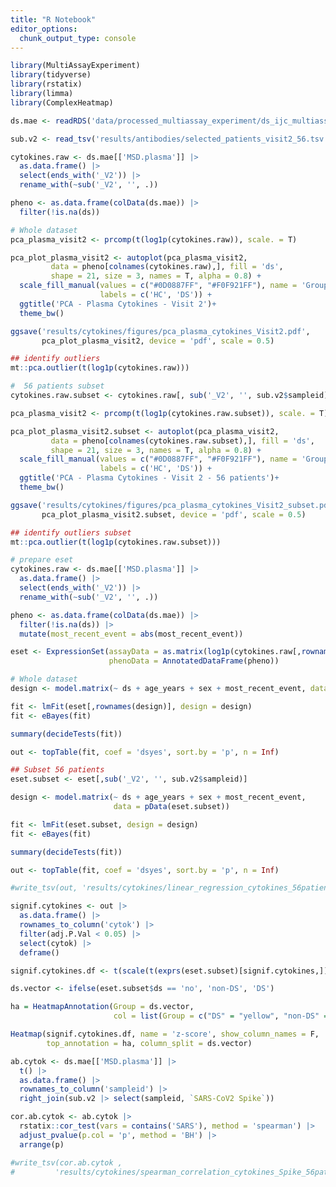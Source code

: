 ```yaml
---
title: "R Notebook"
editor_options: 
  chunk_output_type: console
---
```


```r
library(MultiAssayExperiment)
library(tidyverse)
library(rstatix)
library(limma)
library(ComplexHeatmap)
```

```r
ds.mae <- readRDS('data/processed_multiassay_experiment/ds_ijc_multiassay_20240507.rds')

sub.v2 <- read_tsv('results/antibodies/selected_patients_visit2_56.tsv')
```

```r
cytokines.raw <- ds.mae[['MSD.plasma']] |> 
  as.data.frame() |> 
  select(ends_with('_V2')) |> 
  rename_with(~sub('_V2', '', .))

pheno <- as.data.frame(colData(ds.mae)) |> 
  filter(!is.na(ds))
```

```r
# Whole dataset
pca_plasma_visit2 <- prcomp(t(log1p(cytokines.raw)), scale. = T)

pca_plot_plasma_visit2 <- autoplot(pca_plasma_visit2, 
         data = pheno[colnames(cytokines.raw),], fill = 'ds', 
         shape = 21, size = 3, names = T, alpha = 0.8) +
  scale_fill_manual(values = c("#0D0887FF", "#F0F921FF"), name = 'Group',
                    labels = c('HC', 'DS')) +
  ggtitle('PCA - Plasma Cytokines - Visit 2')+
  theme_bw()

ggsave('results/cytokines/figures/pca_plasma_cytokines_Visit2.pdf',
       pca_plot_plasma_visit2, device = 'pdf', scale = 0.5)

## identify outliers
mt::pca.outlier(t(log1p(cytokines.raw)))

#  56 patients subset
cytokines.raw.subset <- cytokines.raw[, sub('_V2', '', sub.v2$sampleid)]

pca_plasma_visit2 <- prcomp(t(log1p(cytokines.raw.subset)), scale. = T)

pca_plot_plasma_visit2.subset <- autoplot(pca_plasma_visit2, 
         data = pheno[colnames(cytokines.raw.subset),], fill = 'ds', 
         shape = 21, size = 3, names = T, alpha = 0.8) +
  scale_fill_manual(values = c("#0D0887FF", "#F0F921FF"), name = 'Group',
                    labels = c('HC', 'DS')) +
  ggtitle('PCA - Plasma Cytokines - Visit 2 - 56 patients')+
  theme_bw()

ggsave('results/cytokines/figures/pca_plasma_cytokines_Visit2_subset.pdf',
       pca_plot_plasma_visit2.subset, device = 'pdf', scale = 0.5)

## identify outliers subset
mt::pca.outlier(t(log1p(cytokines.raw.subset)))
```

```r
# prepare eset
cytokines.raw <- ds.mae[['MSD.plasma']] |> 
  as.data.frame() |> 
  select(ends_with('_V2')) |> 
  rename_with(~sub('_V2', '', .))

pheno <- as.data.frame(colData(ds.mae)) |> 
  filter(!is.na(ds)) |> 
  mutate(most_recent_event = abs(most_recent_event))

eset <- ExpressionSet(assayData = as.matrix(log1p(cytokines.raw[,rownames(pheno)])),
                      phenoData = AnnotatedDataFrame(pheno))

# Whole dataset
design <- model.matrix(~ ds + age_years + sex + most_recent_event, data = pData(eset))

fit <- lmFit(eset[,rownames(design)], design = design)
fit <- eBayes(fit)

summary(decideTests(fit))

out <- topTable(fit, coef = 'dsyes', sort.by = 'p', n = Inf)

## Subset 56 patients
eset.subset <- eset[,sub('_V2', '', sub.v2$sampleid)]

design <- model.matrix(~ ds + age_years + sex + most_recent_event, 
                       data = pData(eset.subset))

fit <- lmFit(eset.subset, design = design)
fit <- eBayes(fit)

summary(decideTests(fit))

out <- topTable(fit, coef = 'dsyes', sort.by = 'p', n = Inf)

#write_tsv(out, 'results/cytokines/linear_regression_cytokines_56patients_DS_vs_nonDS.tsv')

signif.cytokines <- out |> 
  as.data.frame() |> 
  rownames_to_column('cytok') |> 
  filter(adj.P.Val < 0.05) |> 
  select(cytok) |> 
  deframe()

signif.cytokines.df <- t(scale(t(exprs(eset.subset)[signif.cytokines,])))

ds.vector <- ifelse(eset.subset$ds == 'no', 'non-DS', 'DS')

ha = HeatmapAnnotation(Group = ds.vector, 
                       col = list(Group = c("DS" = "yellow", "non-DS" = "darkblue")))

Heatmap(signif.cytokines.df, name = 'z-score', show_column_names = F, 
        top_annotation = ha, column_split = ds.vector)  
```

```r
ab.cytok <- ds.mae[['MSD.plasma']] |> 
  t() |> 
  as.data.frame() |> 
  rownames_to_column('sampleid') |> 
  right_join(sub.v2 |> select(sampleid, `SARS-CoV2 Spike`)) 

cor.ab.cytok <- ab.cytok |> 
  rstatix::cor_test(vars = contains('SARS'), method = 'spearman') |> 
  adjust_pvalue(p.col = 'p', method = 'BH') |> 
  arrange(p)

#write_tsv(cor.ab.cytok ,
#         'results/cytokines/spearman_correlation_cytokines_Spike_56patients_DS_vs_nonDS.tsv')
```


